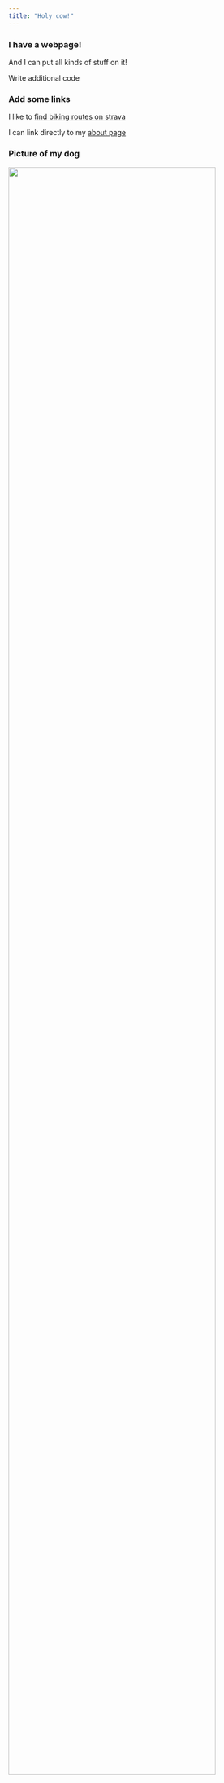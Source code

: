 ```yaml
---
title: "Holy cow!"
---
```


### I have a webpage!

And I can put all kinds of stuff on it!

Write additional code

### Add some links

I like to [find biking routes on strava](https://www.strava.com)

I can link directly to my [about page](about.html)

### Picture of my dog 

<img src="images/orcas.png" style="width:90%">

```r

```

